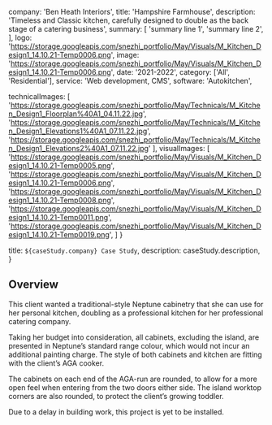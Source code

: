   company: 'Ben Heath Interiors',
  title: 'Hampshire Farmhouse',
  description:
    'Timeless and Classic kitchen, carefully designed to double as the back stage of a catering business',
  summary: [
    'summary line 1',
    'summary line 2',
  ],
  logo: 'https://storage.googleapis.com/snezhi_portfolio/May/Visuals/M_Kitchen_Design1_14.10.21-Temp0006.png',
  image: 'https://storage.googleapis.com/snezhi_portfolio/May/Visuals/M_Kitchen_Design1_14.10.21-Temp0006.png',
  date: '2021-2022',
  category: ['All', 'Residential'],
  service: 'Web development, CMS',
  software: 'Autokitchen',

  technicalImages: [
    'https://storage.googleapis.com/snezhi_portfolio/May/Technicals/M_Kitchen_Design1_Floorplan%40A1_04.11.22.jpg',
    'https://storage.googleapis.com/snezhi_portfolio/May/Technicals/M_Kitchen_Design1_Elevations1%40A1_07.11.22.jpg',
    'https://storage.googleapis.com/snezhi_portfolio/May/Technicals/M_Kitchen_Design1_Elevations2%40A1_07.11.22.jpg'
  ],
  visualImages: [
    'https://storage.googleapis.com/snezhi_portfolio/May/Visuals/M_Kitchen_Design1_14.10.21-Temp0005.png',
    'https://storage.googleapis.com/snezhi_portfolio/May/Visuals/M_Kitchen_Design1_14.10.21-Temp0006.png',
    'https://storage.googleapis.com/snezhi_portfolio/May/Visuals/M_Kitchen_Design1_14.10.21-Temp0008.png',
    'https://storage.googleapis.com/snezhi_portfolio/May/Visuals/M_Kitchen_Design1_14.10.21-Temp0011.png',
    'https://storage.googleapis.com/snezhi_portfolio/May/Visuals/M_Kitchen_Design1_14.10.21-Temp0019.png',
  ]
}

  title: `${caseStudy.company} Case Study`,
  description: caseStudy.description,
}

## Overview

This client wanted a traditional-style Neptune cabinetry that she can use for her personal kitchen, doubling as a professional kitchen for her professional catering company.

Taking her budget into consideration, all cabinets, excluding the island, are presented in Neptune’s standard range colour, which would not incur an additional painting charge. The style of both cabinets and kitchen are fitting with the client’s AGA cooker.

The cabinets on each end of the AGA-run are rounded, to allow for a more open feel when entering from the two doors either side. The island worktop corners are also rounded, to protect the client’s growing toddler.

Due to a delay in building work, this project is yet to be installed.

